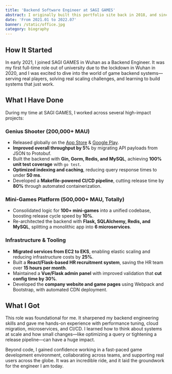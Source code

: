 ```yaml
---
title: 'Backend Software Engineer at SAGI GAMES'
abstract: I originally built this portfolio site back in 2018, and since then it's evolved quite a bit. Recently I migrated from Create React App to Next.js and made some major upgrades in the process.
date: 'From 2021.01 to 2022.07'
banner: /static/office.jpg
category: biography
---
```


## How It Started
In early 2021, I joined SAGI GAMES in Wuhan as a Backend Engineer. It was my first full-time role out of university due to the lockdown in Wuhan in 2020, and I was excited to dive into the world of game backend systems—serving real players, solving real scaling challenges, and learning to build systems that just work. 

## What I Have Done

During my time at SAGI GAMES, I worked across several high-impact projects:

### Genius Shooter (200,000+ MAU)
- Released globally on the [App Store](https://apps.apple.com/au/app/genius-shooter-monster-killer/id1484026163) & [Google Play](https://play.google.com/store/apps/details?id=com.sagi.barrett&hl=en).
- **Improved overall throughput by 5%** by migrating API payloads from JSON to Protobuf.
- Built the backend with **Gin, Gorm, Redis, and MySQL**, achieving **100% unit test coverage** with `go test`.
- **Optimized indexing and caching**, reducing query response times to under **50 ms**.
- Developed a **Makefile-powered CI/CD pipeline**, cutting release time by **80%** through automated containerization.

### Mini-Games Platform (500,000+ MAU, Totally)
- Consolidated logic for **100+ mini-games** into a unified codebase, boosting release cycle speed by **10%**.
- Re-architected the backend with **Flask, SQLAlchemy, Redis, and MySQL**, splitting a monolithic app into **6 microservices**.

### Infrastructure & Tooling
- **Migrated services from EC2 to EKS**, enabling elastic scaling and reducing infrastructure costs by **25%**.
- Built a **React/Flask-based HR recruitment system**, saving the HR team over **15 hours per month**.
- Maintained a **Vue/Flask admin panel** with improved validation that **cut config time by 30%**.
- Developed the **company website and game pages** using Webpack and Bootstrap, with automated CDN deployment.

## What I Got

This role was foundational for me. It sharpened my backend engineering skills and gave me hands-on experience with performance tuning, cloud migration, microservices, and CI/CD. I learned how to think about systems at scale and how small changes—like optimizing a query or tightening a release pipeline—can have a huge impact.

Beyond code, I gained confidence working in a fast-paced game development environment, collaborating across teams, and supporting real users across the globe. It was an incredible ride, and it laid the groundwork for the engineer I am today.
